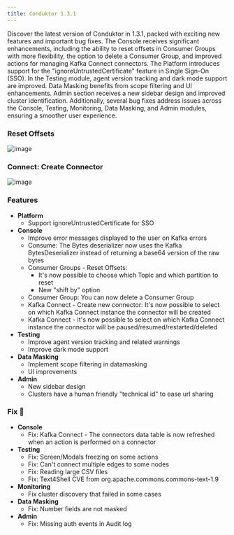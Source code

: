 ```yaml
---
title: Conduktor 1.3.1
---
```



Discover the latest version of Conduktor in 1.3.1, packed with exciting new features and important bug fixes. The Console receives significant enhancements, including the ability to reset offsets in Consumer Groups with more flexibility, the option to delete a Consumer Group, and improved actions for managing Kafka Connect connectors. The Platform introduces support for the "ignoreUntrustedCertificate" feature in Single Sign-On (SSO). In the Testing module, agent version tracking and dark mode support are improved. Data Masking benefits from scope filtering and UI enhancements. Admin section receives a new sidebar design and improved cluster identification. Additionally, several bug fixes address issues across the Console, Testing, Monitoring, Data Masking, and Admin modules, ensuring a smoother user experience.

### Reset Offsets

![image](/images/changelog/platform/console-reset-offsets.png)

### Connect: Create Connector

![image](/images/changelog/platform/console-connect.png)

### Features

- **Platform**
  - Support ignoreUntrustedCertificate for SSO
- **Console**
  - Improve error messages displayed to the user on Kafka errors
  - Consume: The Bytes deserializer now uses the Kafka BytesDeserializer instead of returning a base64 version of the raw bytes
  - Consumer Groups - Reset Offsets:
    - It's now possible to choose which Topic and which partition to reset
    - New "shift by" option
  - Consumer Group: You can now delete a Consumer Group
  - Kafka Connect - Create new connector: It's now possible to select on which Kafka Connect instance the connector will be created
  - Kafka Connect - It's now possible to select on which Kafka Connect instance the connector will be paused/resumed/restarted/deleted
- **Testing**
  - Improve agent version tracking and related warnings
  - Improve dark mode support
- **Data Masking**
  - Implement scope filtering in datamasking
  - UI improvements
- **Admin**
  - New sidebar design
  - Clusters have a human friendly "technical id" to ease url sharing

### Fix 🔨

- **Console**
  - Fix: Kafka Connect - The connectors data table is now refreshed when an action is performed on a connector
- **Testing**
  - Fix: Screen/Modals freezing on some actions
  - Fix: Can't connect multiple edges to some nodes
  - Fix: Reading large CSV files
  - Fix: Text4Shell CVE from org.apache.commons.commons-text-1.9
- **Monitoring**
  - Fix cluster discovery that failed in some cases
- **Data Masking**
  - Fix: Number fields are not masked
- **Admin**
  - Fix: Missing auth events in Audit log
